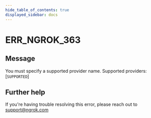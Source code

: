 ```yaml
---
hide_table_of_contents: true
displayed_sidebar: docs
---
```



# ERR_NGROK_363

## Message

You must specify a supported provider name. Supported providers: [`SUPPORTED`]

<ErrorDetails error="err_ngrok_363" />

## Further help

If you're having trouble resolving this error, please reach out to [support@ngrok.com](mailto:support@ngrok.com?subject=Help%20with%20ERR_NGROK_363)
